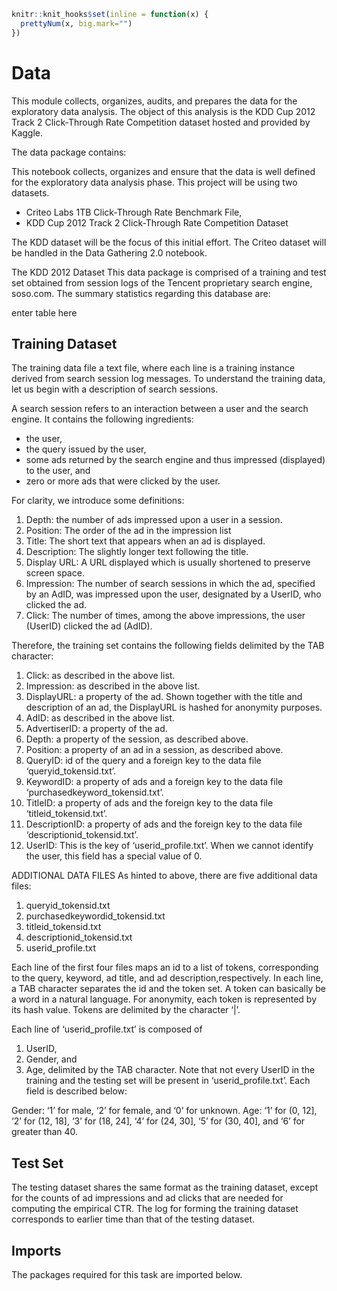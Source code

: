 ```r
knitr::knit_hooks$set(inline = function(x) {
  prettyNum(x, big.mark="")
})
```

# Data 
This module collects, organizes, audits, and prepares the data for the exploratory data analysis. The object of this analysis is the KDD Cup 2012 Track 2 Click-Through Rate Competition dataset hosted and provided by Kaggle.  

The data package contains:




This notebook collects, organizes and ensure that the data is well defined for the exploratory data analysis phase. This project will be using two datasets.

- Criteo Labs 1TB Click-Through Rate Benchmark File,
- KDD Cup 2012 Track 2 Click-Through Rate Competition Dataset

The KDD dataset will be the focus of this initial effort. The Criteo dataset will be handled in the Data Gathering 2.0 notebook.

The KDD 2012 Dataset
This data package is comprised of a training and test set obtained from session logs of the Tencent proprietary search engine, soso.com. The summary statistics regarding this database are:

enter table here

## Training Dataset
The training data file a text file, where each line is a training instance derived from search session log messages. To understand the training data, let us begin with a description of search sessions.

A search session refers to an interaction between a user and the search engine. It contains the following ingredients:

- the user,
- the query issued by the user,
- some ads returned by the search engine and thus impressed (displayed) to the user, and
- zero or more ads that were clicked by the user.

For clarity, we introduce some definitions:

  1. Depth: the number of ads impressed upon a user in a session.               
  2. Position: The order of the ad in the impression list           
  3. Title: The short text that appears when an ad is displayed.             
  4. Description: The slightly longer text following the title.           
  5. Display URL: A URL displayed which is usually shortened to preserve screen space.             
  6. Impression: The number of search sessions in which the ad, specified by an AdID, was impressed upon the user, designated by a UserID, who clicked the ad.             
  7. Click: The number of times, among the above impressions, the user (UserID) clicked the ad (AdID).                

Therefore, the training set contains the following fields delimited by the TAB character:                 

  1.  Click: as described in the above list.                 
  2.  Impression: as described in the above list.             
  3.  DisplayURL: a property of the ad. Shown together with the title and description of an ad, the DisplayURL is hashed for anonymity purposes.             
  4.  AdID: as described in the above list.             
  5.  AdvertiserID: a property of the ad.            
  6.  Depth: a property of the session, as described above.            
  7.  Position: a property of an ad in a session, as described above.             
  8.  QueryID: id of the query and a foreign key to the data file 'queryid_tokensid.txt'.                
  9.  KeywordID: a property of ads and a foreign key to the data file 'purchasedkeyword_tokensid.txt'.             
  10. TitleID: a property of ads and the foreign key to the data file 'titleid_tokensid.txt'.              
  11. DescriptionID: a property of ads and the foreign key to the data file 'descriptionid_tokensid.txt'.               
  12. UserID: This is the key of 'userid_profile.txt'. When we cannot identify the user, this field has a special value of 0.             

ADDITIONAL DATA FILES As hinted to above, there are five additional data files:

  1.  queryid_tokensid.txt
  2.  purchasedkeywordid_tokensid.txt
  3.  titleid_tokensid.txt
  4.  descriptionid_tokensid.txt
  5.  userid_profile.txt

Each line of the first four files maps an id to a list of tokens, corresponding to the query, keyword, ad title, and ad description,respectively. In each line, a TAB character separates the id and the token set. A token can basically be a word in a natural language. For anonymity, each token is represented by its hash value. Tokens are delimited by the character ‘|’.

Each line of ‘userid_profile.txt’ is composed of

  1.  UserID,
  2.  Gender, and
  3.  Age, delimited by the TAB character. Note that not every UserID in the training and the testing set will be present in ‘userid_profile.txt’. Each field is described below:

Gender: '1' for male, '2' for female, and '0' for unknown.
Age: '1' for (0, 12], '2' for (12, 18], '3' for (18, 24], '4' for (24, 30], '5' for (30, 40], and '6' for greater than 40.

## Test Set
The testing dataset shares the same format as the training dataset, except for the counts of ad impressions and ad clicks that are needed for computing the empirical CTR. The log for forming the training dataset corresponds to earlier time than that of the testing dataset.

## Imports
The packages required for this task are imported below.